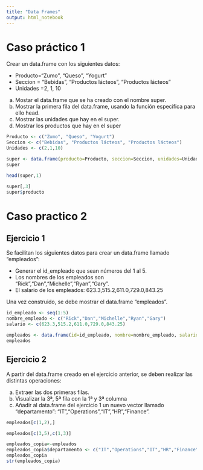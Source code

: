 ```yaml
---
title: "Data Frames"
output: html_notebook
---
```

# Caso práctico 1
Crear un data.frame con los siguientes datos:

- Producto="Zumo", "Queso", "Yogurt"
- Seccion = "Bebidas", "Productos lácteos", "Productos lácteos"
- Unidades =2, 1, 10

a. Mostar el data.frame que se ha creado con el  nombre super.
b. Mostrar la primera fila del data.frame, usando la función específica para ello head.
c. Mostrar las unidades que hay en el super.
d. Mostrar los productos que hay en el super

```r
Producto <- c("Zumo", "Queso", "Yogurt")
Seccion <- c("Bebidas", "Productos lácteos", "Productos lácteos")
Unidades <- c(2,1,10)

super <- data.frame(producto=Producto, seccion=Seccion, unidades=Unidades)
super
```
```r
head(super,1)
```
```r
super[,3]
super$producto
```
# Caso practico 2
## Ejercicio 1

Se facilitan los siguientes datos para crear un data.frame llamado “empleados”:

- Generar el id_empleado que sean números del 1 al 5.
- Los nombres de los empleados son "Rick","Dan","Michelle","Ryan","Gary".
- El salario de los empleados: 623.3,515.2,611.0,729.0,843.25

Una vez construido, se debe mostrar el data.frame “empleados”.

```r
id_empleado <- seq(1:5)
nombre_empleado <- c("Rick","Dan","Michelle","Ryan","Gary")
salario <- c(623.3,515.2,611.0,729.0,843.25)

empleados <- data.frame(id=id_empleado, nombre=nombre_empleado, salario=salario)
empleados
```
## Ejercicio 2
A partir del data.frame creado en el ejercicio anterior, se deben realizar las distintas operaciones:

a. Extraer las dos primeras filas.
b. Visualizar la 3ª, 5ª fila con la 1ª y 3ª columna
c. Añadir al data.frame del ejercicio 1 un nuevo vector llamado “departamento”: "IT","Operations","IT","HR","Finance".

```r
empleados[c(1,2),]
```
```r
empleados[c(3,5),c(1,3)]
```
```r
empleados_copia<-empleados
empleados_copia$departamento <- c("IT","Operations","IT","HR","Finance")
empleados_copia
str(empleados_copia)
```

